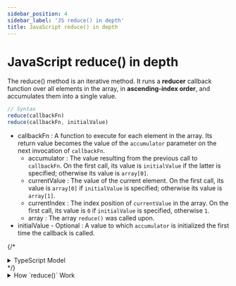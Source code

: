 ```yaml
---
sidebar_position: 4
sidebar_label: 'JS reduce() in depth'
title: JavaScript reduce() in depth
---
```




# JavaScript <Highlight color='#C0C0C0'>reduce()</Highlight> in depth

The <Highlight color='#C0C0C0'>reduce()</Highlight> method is an iterative method. It runs a **reducer** callback function over all elements in the array, in **ascending-index order**, and accumulates them into a single value.

```js
// Syntax
reduce(callbackFn)
reduce(callbackFn, initialValue)
```
* <Highlight color='#C0C0C0'>callbackFn</Highlight> : A function to execute for each element in the array. Its return value becomes the value of the `accumulator` parameter on the next invocation of `callbackFn`.
    * <Highlight color='#C0C0C0'>accumulator</Highlight> : The value resulting from the previous call to `callbackFn`. On the first call, its value is `initialValue` if the latter is specified; otherwise its value is `array[0]`.
    * <Highlight color='#C0C0C0'>currentValue</Highlight> : The value of the current element. On the first call, its value is `array[0]` if `initialValue` is specified; otherwise its value is `array[1]`.
    * <Highlight color='#C0C0C0'>currentIndex</Highlight> : The index position of `currentValue` in the array. On the first call, its value is `0` if `initialValue` is specified, otherwise `1`.
    * <Highlight color='#C0C0C0'>array</Highlight> : The array `reduce()` was called upon.
* <Highlight color='#C0C0C0'>initialValue</Highlight> - Optional : A value to which `accumulator` is initialized the first time the callback is called.

{/* <details>
  <summary>TypeScript Model</summary>
  <div>
  <Tabs className="unique-tabs">
    <TabItem value="Class">
    </TabItem>

    <TabItem value="Class 2">
    </TabItem>
  </Tabs>
  </div>
</details> */}

<details>
  <summary>How `reduce()` Work</summary>
  <div>
  <Tabs className="unique-tabs">
    <TabItem value="Without initial value">
    ```js
    const array = [15, 16, 17, 18, 19];

    function reducer(accumulator, currentValue, index) {
      const returns = accumulator + currentValue;
      console.log(
        `accumulator: ${accumulator}, currentValue: ${currentValue}, index: ${index}, returns: ${returns}`,
      );
      return returns;
    }

    array.reduce(reducer);

    // Output
    85
    ```
    </TabItem>

    <TabItem value="Detail - w/o initial">

    |             | **accumulator** | **currentValue** | **index** | **Return value** |
    |-------------|-----------------|------------------|-----------|------------------|
    | First call  | **15**          | **16**           | **1**     | 31               |
    | Second call | 31              | **17**           | 2         | 48               |
    | Third call  | 48              | **18**           | 3         | 66               |
    | Fourth call | 66              | **19**           | 4         | 85               |

    </TabItem>

    <TabItem value="With initial value">
    ```js
    const array = [15, 16, 17, 18, 19];

    array.reduce(
      (accumulator, currentValue) => accumulator + currentValue,
      10,
    );

    // Output
    95
    ```
    </TabItem>

    <TabItem value="Detail - w. initial">

    |             | **accumulator** | **currentValue** | **index** | **Return value** |
    |-------------|-----------------|------------------|-----------|------------------|
    | First call  | **10**          | **15**           | **0**     | 25               |
    | Second call | 25              | **16**           | 1         | 41               |
    | Third call  | 41              | **17**           | 2         | 58               |
    | Fourth call | 58              | **18**           | 3         | 76               |
    | Fifth call  | 76              | **19**           | 4         | 95               |

    </TabItem>
  </Tabs>
  </div>
</details>




